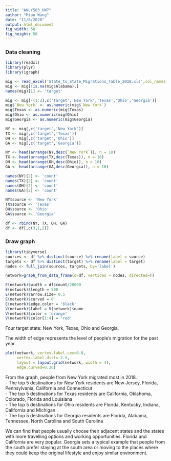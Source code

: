 ```yaml
---
title: "ANLY503_HW7"
author: "Miao Wang"
date: "11/8/2020"
output: html_document
fig_width: 50 
fig_height: 50
---
```

### Data cleaning
```r
library(readxl)
library(plyr)
library(igraph)
```

```r
mig <- read_excel('State_to_State_Migrations_Table_2018.xls',col_names = TRUE, skip=6)
mig <- mig[!is.na(mig$Alabama),]
names(mig)[1] <- 'target'

mig <- mig[-(1:2),c('target','New York','Texas','Ohio','Georgia')]
mig$`New York` <- as.numeric(mig$`New York`)
mig$Texas <- as.numeric(mig$Texas)
mig$Ohio <- as.numeric(mig$Ohio)
mig$Georgia <- as.numeric(mig$Georgia)

NY <- mig[,c('target','New York')]
TX <- mig[,c('target','Texas')]
OH <- mig[,c('target','Ohio')]
GA <- mig[,c('target','Georgia')]

NY <- head(arrange(NY,desc(`New York`)), n = 10)
TX <- head(arrange(TX,desc(Texas)), n = 10)
OH <- head(arrange(OH,desc(Ohio)), n = 10)
GA <- head(arrange(GA,desc(Georgia)), n = 10)

names(NY)[2] <- 'count'
names(TX)[2] <- 'count'
names(OH)[2] <- 'count'
names(GA)[2] <- 'count'

NY$source <- 'New York'
TX$source <- 'Texas'
OH$source <- 'Ohio'
GA$source <- 'Georgia'

df <- rbind(NY, TX, OH, GA)
df <- df[,c(3,1,2)]
```

### Draw graph
```r
library(tidyverse)
sources <- df %>% distinct(source) %>% rename(label = source)
targets <- df %>% distinct(target) %>% rename(label = target)
nodes <- full_join(sources, targets, by='label')
```

```r
network=graph_from_data_frame(d=df, vertices = nodes, directed=T)
```


```r
E(network)$width = df$count/20000
E(network)$length = 500
E(network)$arrow.size= 0.5
E(network)$curved = 0
E(network)$edge.color = 'black'
V(network)$label = V(network)$name
V(network)$color = 'orange'
V(network)$color[1:4] = 'red'
```

Four target state: New York, Texas, Ohio and Georgia.  

The width of edge represents the level of people's migration for the past year.  

```r
plot(network, vertex.label.cex=0.8,
     vertex.label.dist=-2.5, 
     layout = layout.grid(network, width = 4),
     edge.curved=0.26)

```
  
From the graph, people from New York migrated most in 2018.  
- The top 5 destinations for New York residents are New Jersey, Florida, Pennsylvania, California and Connecticut  
- The top 5 destinations for Texas residents are California, Oklahoma, Colorado, Florida and Louisiana  
- The top 5 destinations for Ohio residents are Florida, Kentucky, Indiana, California and Michigan  
- The top 5 destinations for Georgia residents are Florida, Alabama, Tennessee, North Carolina and South Carolina  

We can find that people usually choose their adjacent states and the states with more travelling options and working opportunities. Florida and California are very popular. Georgia sets a typical example that people from the south prefer staying at the south area or moving to the places where they could keep the original lifestyle and enjoy similar environment.  



